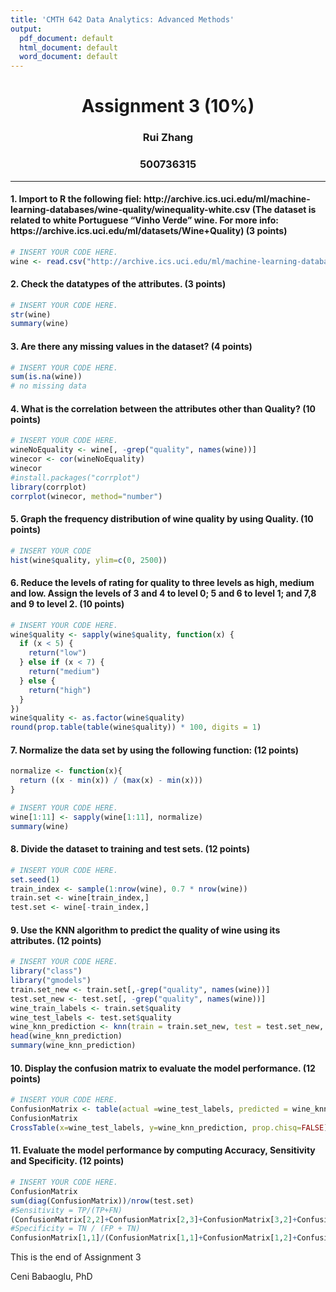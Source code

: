 ```yaml
---
title: 'CMTH 642 Data Analytics: Advanced Methods'
output:
  pdf_document: default
  html_document: default
  word_document: default
---
```

<center> <h1> Assignment 3 (10%) </h1> </center>
<center>  <h3> Rui Zhang </h2> </center>
<center> <h3> 500736315 </h2> </center>
---


#### 1. Import to R the following fiel: http://archive.ics.uci.edu/ml/machine-learning-databases/wine-quality/winequality-white.csv (The dataset is related to white Portuguese "Vinho Verde" wine. For more info: https://archive.ics.uci.edu/ml/datasets/Wine+Quality) (3 points)
```r
# INSERT YOUR CODE HERE.
wine <- read.csv("http://archive.ics.uci.edu/ml/machine-learning-databases/wine-quality/winequality-white.csv", sep=";")
```

#### 2. Check the datatypes of the attributes. (3 points)
```r
# INSERT YOUR CODE HERE.
str(wine)
summary(wine)
```
  
#### 3. Are there any missing values in the dataset? (4 points)
```r
# INSERT YOUR CODE HERE.
sum(is.na(wine))
# no missing data
```

#### 4. What is the correlation between the attributes other than Quality? (10 points)
```r
# INSERT YOUR CODE HERE.
wineNoEquality <- wine[, -grep("quality", names(wine))]
winecor <- cor(wineNoEquality)
winecor
#install.packages("corrplot")
library(corrplot)
corrplot(winecor, method="number")

```

#### 5. Graph the frequency distribution of wine quality by using Quality. (10 points)
```r
# INSERT YOUR CODE 
hist(wine$quality, ylim=c(0, 2500))
```

#### 6.	Reduce the levels of rating for quality to three levels as high, medium and low. Assign the levels of 3 and 4 to level 0; 5 and 6 to level 1; and 7,8 and 9 to level 2. (10 points)
```r
# INSERT YOUR CODE HERE.
wine$quality <- sapply(wine$quality, function(x) {
  if (x < 5) {
    return("low")
  } else if (x < 7) {
    return("medium")
  } else {
    return("high")
  }
})
wine$quality <- as.factor(wine$quality)
round(prop.table(table(wine$quality)) * 100, digits = 1)
```

#### 7. Normalize the data set by using the following function: (12 points)
```r
normalize <- function(x){
  return ((x - min(x)) / (max(x) - min(x)))
}
```

```r
# INSERT YOUR CODE HERE.
wine[1:11] <- sapply(wine[1:11], normalize)
summary(wine)
```

#### 8. Divide the dataset to training and test sets. (12 points)
```r
# INSERT YOUR CODE HERE.
set.seed(1)
train_index <- sample(1:nrow(wine), 0.7 * nrow(wine))
train.set <- wine[train_index,]
test.set <- wine[-train_index,]
```

#### 9. Use the KNN algorithm to predict the quality of wine using its attributes. (12 points)
```r
# INSERT YOUR CODE HERE.
library("class")
library("gmodels")
train.set_new <- train.set[,-grep("quality", names(wine))]
test.set_new <- test.set[, -grep("quality", names(wine))]
wine_train_labels <- train.set$quality
wine_test_labels <- test.set$quality
wine_knn_prediction <- knn(train = train.set_new, test = test.set_new, cl= wine_train_labels, k = 3)
head(wine_knn_prediction)
summary(wine_knn_prediction)
```

#### 10. Display the confusion matrix to evaluate the model performance. (12 points)
```r
# INSERT YOUR CODE HERE.
ConfusionMatrix <- table(actual =wine_test_labels, predicted = wine_knn_prediction)
ConfusionMatrix
CrossTable(x=wine_test_labels, y=wine_knn_prediction, prop.chisq=FALSE)
```

#### 11. Evaluate the model performance by computing Accuracy, Sensitivity and Specificity. (12 points)
```r
# INSERT YOUR CODE HERE.
ConfusionMatrix
sum(diag(ConfusionMatrix))/nrow(test.set)
#Sensitivity = TP/(TP+FN)
(ConfusionMatrix[2,2]+ConfusionMatrix[2,3]+ConfusionMatrix[3,2]+ConfusionMatrix[3,3])/(ConfusionMatrix[2,1]+ConfusionMatrix[2,2]+ConfusionMatrix[2,3]+ConfusionMatrix[3,1]+ConfusionMatrix[3,2]+ConfusionMatrix[3,3])
#Specificity = TN / (FP + TN)
ConfusionMatrix[1,1]/(ConfusionMatrix[1,1]+ConfusionMatrix[1,2]+ConfusionMatrix[1,3])
```

This is the end of Assignment 3

Ceni Babaoglu, PhD